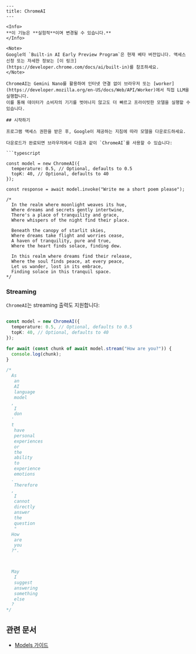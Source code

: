 ```mdx
---
title: ChromeAI
---

<Info>
**이 기능은 **실험적**이며 변경될 수 있습니다.**
</Info>

<Note>
Google의 `Built-in AI Early Preview Program`은 현재 베타 버전입니다. 액세스 신청 또는 자세한 정보는 [이 링크](https://developer.chrome.com/docs/ai/built-in)를 참조하세요.
</Note>

ChromeAI는 Gemini Nano를 활용하여 인터넷 연결 없이 브라우저 또는 [worker](https://developer.mozilla.org/en-US/docs/Web/API/Worker)에서 직접 LLM을 실행합니다.
이를 통해 데이터가 소비자의 기기를 벗어나지 않고도 더 빠르고 프라이빗한 모델을 실행할 수 있습니다.

## 시작하기

프로그램 액세스 권한을 받은 후, Google이 제공하는 지침에 따라 모델을 다운로드하세요.

다운로드가 완료되면 브라우저에서 다음과 같이 `ChromeAI`를 사용할 수 있습니다:

```typescript

const model = new ChromeAI({
  temperature: 0.5, // Optional, defaults to 0.5
  topK: 40, // Optional, defaults to 40
});

const response = await model.invoke("Write me a short poem please");

/*
  In the realm where moonlight weaves its hue,
  Where dreams and secrets gently intertwine,
  There's a place of tranquility and grace,
  Where whispers of the night find their place.

  Beneath the canopy of starlit skies,
  Where dreams take flight and worries cease,
  A haven of tranquility, pure and true,
  Where the heart finds solace, finding dew.

  In this realm where dreams find their release,
  Where the soul finds peace, at every peace,
  Let us wander, lost in its embrace,
  Finding solace in this tranquil space.
*/
```

### Streaming

`ChromeAI`는 streaming 출력도 지원합니다:

```typescript

const model = new ChromeAI({
  temperature: 0.5, // Optional, defaults to 0.5
  topK: 40, // Optional, defaults to 40
});

for await (const chunk of await model.stream("How are you?")) {
  console.log(chunk);
}

/*
  As
   an
   AI
   language
   model
  ,
   I
   don
  '
  t
   have
   personal
   experiences
   or
   the
   ability
   to
   experience
   emotions
  .
   Therefore
  ,
   I
   cannot
   directly
   answer
   the
   question
   "
  How
   are
   you
  ?".



  May
   I
   suggest
   answering
   something
   else
  ?
*/
```

## 관련 문서


- [Models 가이드](/oss/langchain/models)
```